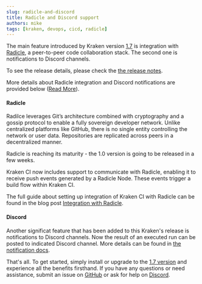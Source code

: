 ```yaml
---
slug: radicle-and-discord
title: Radicle and Discord support
authors: mike
tags: [kraken, devops, cicd, radicle]
---
```




The main feature introduced by Kraken version
[1.7](https://github.com/Kraken-CI/kraken/releases/tag/v1.7) is
integration with [Radicle](https://radicle.xyz), a peer-to-peer code
collaboration stack. The second one is notifications to Discord channels.

To see the release details, please check the [the release notes](https://github.com/Kraken-CI/kraken/releases/tag/v1.7).

More details about Radicle integration and Discord notifications are provided below ([Read More](/blog/radicle-and-discord)).

<!--truncate-->

#### Radicle

Radilce leverages Git’s architecture combined with cryptography and a
gossip protocol to enable a fully sovereign developer network.  Unlike
centralized platforms like GitHub, there is no single entity
controlling the network or user data. Repositories are replicated
across peers in a decentralized manner.

Radicle is reaching its maturity - the 1.0 version is going to be released in a few weeks.

Kraken CI now includes support to communicate with Radicle,
enabling it to receive push events generated by a Radicle Node. These
events trigger a build flow within Kraken CI.

The full guide about setting up integration of Kraken CI with Radicle
can be found in the blog post [Integration with Radicle](/blogs/integration-with-radicle).

#### Discord

Another significat feature that has been added to this Kraken's
release is notifications to Discord channels. Now the result of an
executed run can be posted to indicated Discord channel. More details
can be found in [the notification docs](/docs/schema#discord).


That's all. To get started, simply install or upgrade to the
[1.7 version](https://github.com/Kraken-CI/kraken/releases/tag/v1.7) and
experience all the benefits firsthand. If you have any questions or
need assistance, submit an issue on [GitHub](https://github.com/Kraken-CI/kraken/issues)
or ask for help on [Discord](https://discord.gg/jUvSZ4S5m3).

